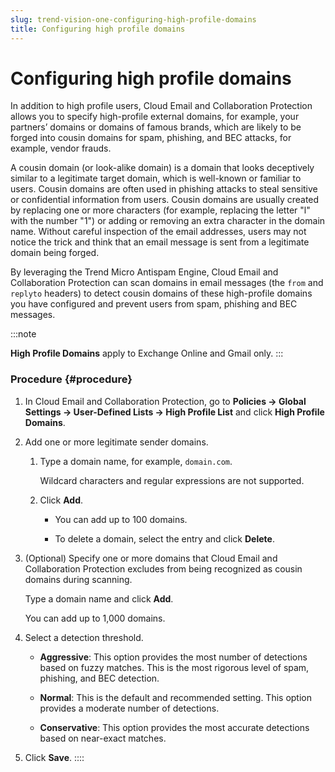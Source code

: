 ```yaml
---
slug: trend-vision-one-configuring-high-profile-domains
title: Configuring high profile domains
---
```

# Configuring high profile domains

In addition to high profile users, Cloud Email and Collaboration Protection allows you to specify high-profile external domains, for example, your partners’ domains or domains of famous brands, which are likely to be forged into cousin domains for spam, phishing, and BEC attacks, for example, vendor frauds.

A cousin domain (or look-alike domain) is a domain that looks deceptively similar to a legitimate target domain, which is well-known or familiar to users. Cousin domains are often used in phishing attacks to steal sensitive or confidential information from users. Cousin domains are usually created by replacing one or more characters (for example, replacing the letter "l" with the number "1") or adding or removing an extra character in the domain name. Without careful inspection of the email addresses, users may not notice the trick and think that an email message is sent from a legitimate domain being forged.

By leveraging the Trend Micro Antispam Engine, Cloud Email and Collaboration Protection can scan domains in email messages (the `from` and `replyto` headers) to detect cousin domains of these high-profile domains you have configured and prevent users from spam, phishing and BEC messages.

:::note

**High Profile Domains** apply to Exchange Online and Gmail only.
:::

### Procedure {#procedure}

1.  In Cloud Email and Collaboration Protection, go to **Policies → Global Settings → User-Defined Lists → High Profile List** and click **High Profile Domains**.

2.  Add one or more legitimate sender domains.

    1.  Type a domain name, for example, `domain.com`.

        Wildcard characters and regular expressions are not supported.

    2.  Click **Add**.

        - You can add up to 100 domains.

        - To delete a domain, select the entry and click **Delete**.

3.  (Optional) Specify one or more domains that Cloud Email and Collaboration Protection excludes from being recognized as cousin domains during scanning.

    Type a domain name and click **Add**.

    You can add up to 1,000 domains.

4.  Select a detection threshold.

    - **Aggressive**: This option provides the most number of detections based on fuzzy matches. This is the most rigorous level of spam, phishing, and BEC detection.

    - **Normal**: This is the default and recommended setting. This option provides a moderate number of detections.

    - **Conservative**: This option provides the most accurate detections based on near-exact matches.

5.  Click **Save**.
::::
